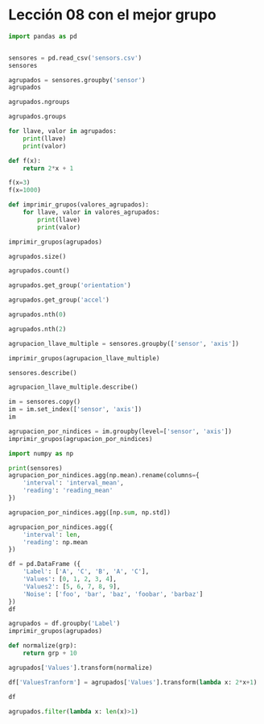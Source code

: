 # Lección 08 con el mejor grupo
```python
import pandas as pd


sensores = pd.read_csv('sensors.csv')
sensores
```

```python
agrupados = sensores.groupby('sensor')
agrupados
```

```python
agrupados.ngroups
```

```python
agrupados.groups
```

```python
for llave, valor in agrupados:
    print(llave)
    print(valor)
```

```python
def f(x):
    return 2*x + 1

f(x=3)
f(x=1000)
```

```python
def imprimir_grupos(valores_agrupados):
    for llave, valor in valores_agrupados:
        print(llave)
        print(valor)

imprimir_grupos(agrupados)
```

```python
agrupados.size()
```

```python
agrupados.count()
```

```python
agrupados.get_group('orientation')
```

```python
agrupados.get_group('accel')
```

```python
agrupados.nth(0)
```

```python
agrupados.nth(2)
```

```python
agrupacion_llave_multiple = sensores.groupby(['sensor', 'axis'])
```

```python
imprimir_grupos(agrupacion_llave_multiple)
```

```python
sensores.describe()
```

```python
agrupacion_llave_multiple.describe()
```

```python
im = sensores.copy()
im = im.set_index(['sensor', 'axis'])
im
```

```python
agrupacion_por_nindices = im.groupby(level=['sensor', 'axis'])
imprimir_grupos(agrupacion_por_nindices)
```

```python
import numpy as np

print(sensores)
agrupacion_por_nindices.agg(np.mean).rename(columns={
    'interval': 'interval_mean',
    'reading': 'reading_mean'
})
```

```python
agrupacion_por_nindices.agg([np.sum, np.std])
```

```python
agrupacion_por_nindices.agg({
    'interval': len,
    'reading': np.mean
})
```

```python
df = pd.DataFrame ({
    'Label': ['A', 'C', 'B', 'A', 'C'],
    'Values': [0, 1, 2, 3, 4],
    'Values2': [5, 6, 7, 8, 9],
    'Noise': ['foo', 'bar', 'baz', 'foobar', 'barbaz']
})
df
```

```python
agrupados = df.groupby('Label')
imprimir_grupos(agrupados)
```

```python
def normalize(grp):
    return grp + 10

agrupados['Values'].transform(normalize)
```

```python
df['ValuesTranform'] = agrupados['Values'].transform(lambda x: 2*x+1)

df
```

```python
agrupados.filter(lambda x: len(x)>1)
```
